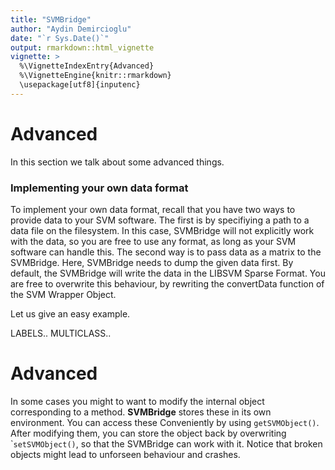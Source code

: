 ```yaml
---
title: "SVMBridge"
author: "Aydin Demircioglu"
date: "`r Sys.Date()`"
output: rmarkdown::html_vignette
vignette: >
  %\VignetteIndexEntry{Advanced}
  %\VignetteEngine{knitr::rmarkdown}
  \usepackage[utf8]{inputenc}
---
```


# Advanced

In this section we talk about some advanced things.


### Implementing your own data format

To implement your own data format, recall that you have two ways to provide data
to your SVM software. The first is by specifiying a path to a data file on the filesystem.
In this case, SVMBridge will not explicitly work with the data, so you are free to use any
 format, as long as your SVM software can handle this. The second way is to pass data as
 a matrix to the SVMBridge. Here, SVMBridge needs to dump the given data first. By
 default, the SVMBridge will write the data in the LIBSVM Sparse Format. You are
 free to overwrite this behaviour, by rewriting the convertData function of the
 SVM Wrapper Object.


Let us give an easy example.

LABELS..
MULTICLASS..



# Advanced

In some cases you might to want to modify the internal object corresponding to a method.
**SVMBridge** stores these in its own environment. You can access these Conveniently
by using ```getSVMObject()```. After modifying them, you can store the object back by
overwriting ```setSVMObject()``, so that the SVMBridge can work with it. Notice that
broken objects might lead to unforseen behaviour and crashes.
